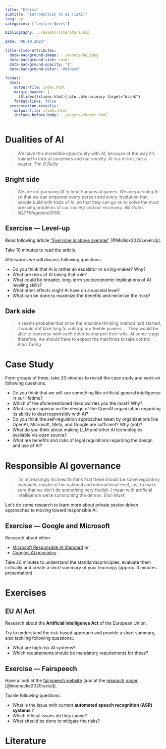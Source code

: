 ```yaml
---
title: "Ethics"
subtitle: "Introduction to AI (I2AI)"
lang: en
categories: ["Lecture Notes"]

bibliography: ../assets/literature.bib

date: "06.19.2025"

title-slide-attributes:
  data-background-image: ../assets/bg.jpeg
  data-background-size: cover
  data-background-opacity: "1"
  data-background-color: '#564ac6'
  
format:
  html:
    output-file: index.html
    margin-header: | 
      [Slides](slides.html){.btn .btn-primary target="blank"}
    format-links: false   
  presentation-revealjs:
    output-file: slides.html
    include-before-body: ../assets/footer.html
---
```


# Dualities of AI 

:::medium
> We have this incredible opportunity with AI, because of the way it’s trained to look at ourselves and our society. AI is a mirror, not a master. *Tim O’Reilly*
:::

## Bright side

:::medium
> We are not pursuing AI to beat humans at games. We are pursuing AI so that we can [empower every person and every institution]{.link-color} that people build with tools of AI, so that they can go on to solve the most pressing problems of our society and our economy. *Bill Gates [@ETMagazine2016]*
:::

## Exercise — Level-up {background-color="black"}

Read following article ["Everyone is above average"](https://www.oneusefulthing.org/p/everyone-is-above-average?utm_campaign=post&utm_medium=web) [@Mollick2023LevelUp].

Take 10 minutes to read the article.

Afterwards we will discuss following questions:

- Do you think that AI is rather an escalator or a king-maker? Why?
- What are risks of AI taking that role?
- What could be broader, long-term socioeconomic implications of AI leveling skills?
- What other effects might AI have on a societal level?
- What can be done to maximize the benefits and minimize the risks?

<!-- 

Equity of Access: Does the widespread adoption of AI tools for professional tasks create equitable opportunities for individuals across different skill levels and socioeconomic backgrounds, or does it exacerbate existing inequalities by favoring those with access to technology and training?
Fairness in Skill Enhancement: How can we ensure that AI-powered skill enhancement is distributed fairly among individuals, without privileging certain groups or disadvantaging others? Are there measures in place to address potential biases in AI algorithms that may disproportionately benefit or hinder specific demographics?
Impact on Human Creativity: To what extent does reliance on AI for tasks such as idea generation and creative writing impact human creativity and innovation? Are there risks of stifling originality and diversity of thought in favor of AI-generated solutions that conform to established patterns and norms?
Ethical Use of AI Assistance: What ethical considerations should guide the use of AI tools in professional tasks, particularly in fields where human judgment and ethical decision-making are critical? How can we ensure that AI assistance complements human skills and expertise, rather than substituting or diminishing them?
Worker Reskilling and Job Displacement: How should societies address the potential impact of AI on workforce dynamics, including job displacement and the need for continuous reskilling? Are there ethical responsibilities for employers, policymakers, and educational institutions to support workers in adapting to changing skill requirements and employment opportunities?
Transparency and Accountability: Who is responsible for ensuring transparency and accountability in the development and deployment of AI tools for professional tasks? What mechanisms should be in place to address concerns about algorithmic transparency, bias, and unintended consequences, particularly in fields where AI decisions can have significant real-world impacts?
Long-Term Socioeconomic Effects: What are the broader socioeconomic implications of AI leveling skills distribution across various professional tasks? How can societies mitigate potential negative effects on income inequality, job satisfaction, and overall well-being, while maximizing the benefits of AI-driven skill enhancement for individuals and communities?
Human-AI Collaboration and Autonomy: How can we foster meaningful collaboration between humans and AI systems in professional settings, while preserving human autonomy and agency? What ethical guidelines should govern the division of tasks and responsibilities between humans and AI, particularly in contexts where decisions have ethical or moral implications?

-->

## Dark side

:::medium
> It seems probable that once the machine thinking method had started, it would not take long to outstrip our feeble powers … They would be able to converse with each other to sharpen their wits. [At some stage therefore, we should have to expect the machines to take control.]{.link-color} *Alan Turing*
:::

# Case Study {background-color="black"}

Form groups of three, take 20 minutes to revisit the case study and work on following questions.

- Do you think that we will see something like artificial general intelligence in our lifetime? 
- Which of the aforementioned risks worries you the most? Why?
- What is your opinion on the design of the OpenAI organization regarding its ability to deal responsibly with AI?
- Do you think the self-regulation approaches taken by organizations like OpenAI, Microsoft, Meta, and Google are sufficient? Why (not)?
- What do you think about making LLM and other AI technologies available via open source?
- What are benefits and risks of legal regulations regarding the design and use of AI?

# Responsible AI governance

> I’m increasingly inclined to think that there should be some regulatory oversight, maybe at the national and international level, just to make sure that we don’t do something very foolish. I mean with artificial intelligence we’re summoning the demon. *Elon Musk*

Let's do some research to learn more about private sector-driven approaches to moving toward responsible AI.

## Exercise — Google and Microsoft  {background-color="black"}

Research about either

- [Microsoft Responsible AI Standard](https://www.microsoft.com/en-us/ai/principles-and-approach) or
- [Googles AI principles](https://ai.google/responsibility).

Take 20 minutes to understand the standards/principles, evaluate them critically and create a short summary of your learnings (approx. 3 minutes presentation)

# Exercises

## EU AI Act {background-color="black"}

Research about the __Artificial Intelligence Act__ of the European Union.

Try to understand the risk-based approach and provide a short summary, also tackling following questions:.

- What are high risk AI systems?
- Which requirements should be mandatory requirements for these?

## Exercise — Fairspeech {background-color="black"}

Have a look at the [fairspeech website](https://fairspeech.stanford.edu/) (and at the [research paper](https://www.pnas.org/doi/full/10.1073/pnas.1915768117) [@koenecke2020racial]).

Tackle following questions:

- What is the issue with current __automated speech recognition (ASR) systems __?
- Which ethical issues do they cause?
- What should be done to mitigate the risks?

# Literature
::: {#refs}
:::